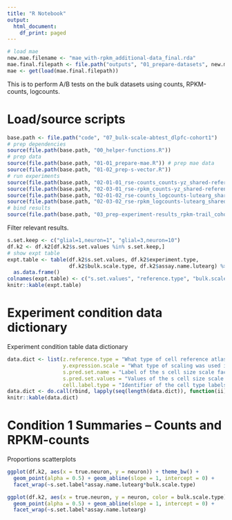 ```yaml
---
title: "R Notebook"
output:
  html_document:
    df_print: paged
---
```


```r
# load mae 
new.mae.filename <- "mae_with-rpkm_additional-data_final.rda"
mae.final.filepath <- file.path("outputs", "01_prepare-datasets", new.mae.filename)
mae <- get(load(mae.final.filepath))
```

This is to perform A/B tests on the bulk datasets using counts, RPKM-counts, logcounts.

# Load/source scripts

```r
base.path <- file.path("code", "07_bulk-scale-abtest_dlpfc-cohort1")
# prep dependencies
source(file.path(base.path, "00_helper-functions.R"))
# prep data
source(file.path(base.path, "01-01_prepare-mae.R")) # prep mae data
source(file.path(base.path, "01-02_prep-s-vector.R"))
# run experiments
source(file.path(base.path, "02-01-01_rse-counts_counts-yz_shared-reference-experiments.R"))
source(file.path(base.path, "02-03-01_rse-rpkm_counts-yz_shared-reference-experiments.R"))
source(file.path(base.path, "02-01-02_rse-counts_logcounts-lutearg_shared-reference-experiments.R"))
source(file.path(base.path, "02-03-02_rse-rpkm_logcounts-lutearg_shared-reference-experiments.R"))
# bind results
source(file.path(base.path, "03_prep-experiment-results_rpkm-trail_cohort1.R"))
```

Filter relevant results.

```r
s.set.keep <- c("glial=1,neuron=1", "glial=3,neuron=10")
df.k2 <- df.k2[df.k2$s.set.values %in% s.set.keep,]
# show expt table
expt.table <- table(df.k2$s.set.values, df.k2$experiment.type, 
                    df.k2$bulk.scale.type, df.k2$assay.name.lutearg) %>% 
  as.data.frame()
colnames(expt.table) <- c("s.set.values", "reference.type", "bulk.scale.type", "assay.name.lutearg", "num.results")
knitr::kable(expt.table)
```

# Experiment condition data dictionary

Experiment condition table data dictionary

```r
data.dict <- list(z.reference.type = "What type of cell reference atlas was used. 'shared' is the same summary across donors and experiments, 'within' means a new reference was calculated based on each donor's own snRNAseq data.",
                  y.expression.scale = "What type of scaling was used in the bulk RNAseq expression data. 'counts' means unadjusted counts from SPEQeasy, 'RPKM' means the same as 'counts' but with RPKM-normalization, a type of gene/transcript-length normalization.",
                  s.pred.set.name = "Label of the s cell size scale factor set used (see plots).",
                  s.pred.set.values = "Values of the s cell size scale factor set used.",
                  cell.label.type = "Identifier of the cell type labels for experiments.")
data.dict <- do.call(rbind, lapply(seq(length(data.dict)), function(ii){c(names(data.dict)[ii], data.dict[[ii]])}))
knitr::kable(data.dict)
```

# Condition 1 Summaries -- Counts and RPKM-counts

Proportions scatterplots

```r
ggplot(df.k2, aes(x = true.neuron, y = neuron)) + theme_bw() +
  geom_point(alpha = 0.5) + geom_abline(slope = 1, intercept = 0) + 
  facet_wrap(~s.set.label*assay.name.lutearg*bulk.scale.type)
```

```r
ggplot(df.k2, aes(x = true.neuron, y = neuron, color = bulk.scale.type)) + theme_bw() +
  geom_point(alpha = 0.5) + geom_abline(slope = 1, intercept = 0) + 
  facet_wrap(~s.set.label*assay.name.lutearg)
```
